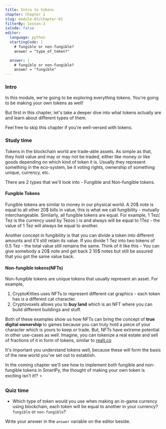 ```yaml
---
title: Intro to tokens
chapter: Chapter 1
slug: module-03/chapter-01
filterBy: lesson-3
isCode: false
editor:
  language: python
  startingCode: |
    # fungible or non-fungible?
    answer = "type_of_token?"

  answer: |
    # fungible or non-fungible?
    answer = "fungible"
---
```


### Intro
In this module, we're going to be exploring everything tokens. 
You're going to be making your own tokens as well!

But first in this chapter, let's take a deeper dive into what tokens actually are and learn about different types of them.

Feel free to skip this chapter if you're well-versed with tokens.


### Study time
Tokens in the blockchain world are trade-able assets. 
As simple as that, they hold value and may or may not be traded, either like money or like goods depending on which kind of token it is.
Usually they represent something in the eco-system, be it voting rights, ownership of something unique, currency, etc.

There are 2 types that we'll look into - Fungible and Non-fungible tokens.

#### Fungible Tokens
Fungible tokens are similar to money in our physical world.
A 20$ note is equal to all other 20$ bills in value, this is what we call fungibility - mutually interchangeable. 
Similarly, all fungible tokens are equal. 
For example, 1 Tez( Tez is the currency used by Tezos ) is and always will be equal to 1Tez - the value of 1 Tez will always be equal to another.

Another concept in fungibility is that you can divide a token into different amounts and it'll still retain its value. If you divide 1 Tez into two tokens of 0.5 Tez - the total value still remains the same. 
Think of it like this - You can give somebody a 20$ note and get back 2 10$ notes but still be assured that you got the same value back.

#### Non-fungible tokens(NFTs)
Non-fungible tokens are unique tokens that usually represent an asset.
For example, 
1. CryptoKitties uses NFTs to represent different cat graphics - each token has is a different cat character.
2. Cryptovoxels allows you to **buy land** which is an NFT where you can build different buildings and stuff.

Both of these examples show us how NFTs can bring the concept of **true digital ownership** to games because you can truly hold a piece of your character which is yours to keep or trade.
But, NFTs have extreme potential in other use-cases as well.
Imagine, you can tokenize a real estate and sell of fractions of it in form of tokens, similar to [realt.co](https://realt.co)

It's important you understand tokens well, because these will form the basis of the new world you've set out to establish.

In the coming chapter we'll see how to implement both fungible and non-fungible tokens in SmartPy, the thought of making your own token is exciting isn't it!? ⭐️ 

### Quiz time
- Which type of token would you use when making an in-game currency using blockchain, each token will be equal to another in your currency? `fungible` or `non-fungible`?

Write your answer in the `answer` variable on the editor beside.